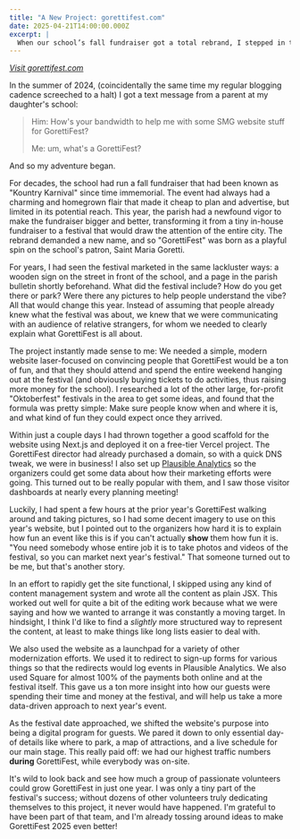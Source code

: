 ```yaml
---
title: "A New Project: gorettifest.com"
date: 2025-04-21T14:00:00.000Z
excerpt: |
  When our school’s fall fundraiser got a total rebrand, I stepped in to help build the new GorettiFest website. Here’s how we brought a grassroots parish event into the digital age — and what I learned along the way.
---
```


_[Visit gorettifest.com](https://gorettifest.com)_

In the summer of 2024, (coincidentally the same time my regular blogging cadence screeched to a halt) I got a text message from a parent at my daughter's school:

> Him: How's your bandwidth to help me with some SMG website stuff for GorettiFest?
>
> Me: um, what's a GorettiFest?

And so my adventure began.

For decades, the school had run a fall fundraiser that had been known as "Kountry Karnival" since time immemorial. The event had always had a charming and homegrown flair that made it cheap to plan and advertise, but limited in its potential reach. This year, the parish had a newfound vigor to make the fundraiser bigger and better, transforming it from a tiny in-house fundraiser to a festival that would draw the attention of the entire city. The rebrand demanded a new name, and so "GorettiFest" was born as a playful spin on the school's patron, Saint Maria Goretti.

For years, I had seen the festival marketed in the same lackluster ways: a wooden sign on the street in front of the school, and a page in the parish bulletin shortly beforehand. What did the festival include? How do you get there or park? Were there any pictures to help people understand the vibe? All that would change this year. Instead of assuming that people already knew what the festival was about, we knew that we were communicating with an audience of relative strangers, for whom we needed to clearly explain what GorettiFest is all about.

The project instantly made sense to me: We needed a simple, modern website laser-focused on convincing people that GorettiFest would be a ton of fun, and that they should attend and spend the entire weekend hanging out at the festival (and obviously buying tickets to do activities, thus raising more money for the school). I researched a lot of the other large, for-profit "Oktoberfest" festivals in the area to get some ideas, and found that the formula was pretty simple: Make sure people know when and where it is, and what kind of fun they could expect once they arrived.

<p><AutoplayVideo src="/gorettifest-scroll.mov" /></p>

Within just a couple days I had thrown together a good scaffold for the website using Next.js and deployed it on a free-tier Vercel project. The GorettiFest director had already purchased a domain, so with a quick DNS tweak, we were in business! I also set up [Plausible Analytics](/blog/posts/2024-04-25-trying-plausible-analytics/) so the organizers could get some data about how their marketing efforts were going. This turned out to be really popular with them, and I saw those visitor dashboards at nearly every planning meeting!

 Luckily, I had spent a few hours at the prior year's GorettiFest walking around and taking pictures, so I had some decent imagery to use on this year's website, but I pointed out to the organizers how hard it is to explain how fun an event like this is if you can't actually **show** them how fun it is. "You need somebody whose entire job it is to take photos and videos of the festival, so you can market next year's festival." That someone turned out to be me, but that's another story.

 In an effort to rapidly get the site functional, I skipped using any kind of content management system and wrote all the content as plain JSX. This worked out well for quite a bit of the editing work because what we were saying and how we wanted to arrange it was constantly a moving target. In hindsight, I think I'd like to find a _slightly_ more structured way to represent the content, at least to make things like long lists easier to deal with.

 We also used the website as a launchpad for a variety of other modernization efforts. We used it to redirect to sign-up forms for various things so that the redirects would log events in Plausible Analytics. We also used Square for almost 100% of the payments both online and at the festival itself. This gave us a ton more insight into how our guests were spending their time and money at the festival, and will help us take a more data-driven approach to next year's event.

 As the festival date approached, we shifted the website's purpose into being a digital program for guests. We pared it down to only essential day-of details like where to park, a map of attractions, and a live schedule for our main stage. This really paid off: we had our highest traffic numbers **during** GorettiFest, while everybody was on-site.

 It's wild to look back and see how much a group of passionate volunteers could grow GorettiFest in just one year. I was only a tiny part of the festival's success; without dozens of other volunteers truly dedicating themselves to this project, it never would have happened. I'm grateful to have been part of that team, and I'm already tossing around ideas to make GorettiFest 2025 even better!
